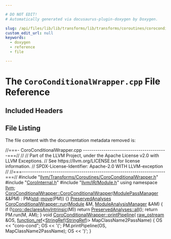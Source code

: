 ```yaml
---

# DO NOT EDIT!
# Automatically generated via docusaurus-plugin-doxygen by Doxygen.

slug: /api/files/lib/lib/transforms/lib/transforms/coroutines/coroconditionalwrapper-cpp
custom_edit_url: null
keywords:
  - doxygen
  - reference
  - file

---
```





# The `CoroConditionalWrapper.cpp` File Reference

<DoxygenPage pluginConfig={pluginConfig}>



## Included Headers

<IncludesList>
<IncludesListItem
  filePath="llvm/Transforms/Coroutines/CoroConditionalWrapper.h"
  permalink="/docs/api/files/include/include/llvm/include/llvm/transforms/include/llvm/transforms/coroutines/coroconditionalwrapper-h"
  isLocal="true" />
<IncludesListItem
  filePath="CoroInternal.h"
  permalink="/docs/api/files/lib/lib/transforms/lib/transforms/coroutines/corointernal-h"
  isLocal="true" />
<IncludesListItem
  filePath="llvm/IR/Module.h"
  permalink="/docs/api/files/include/include/llvm/include/llvm/ir/module-h"
  isLocal="true" />
</IncludesList>


## File Listing

The file content with the documentation metadata removed is:

<ProgramListing>

<Link id="l00001" /><CodeLine lineNumber="1"><span class="doxyHighlightComment">//===- CoroConditionalWrapper.cpp -----------------------------------------===//</span></CodeLine>
<Link id="l00002" /><CodeLine lineNumber="2"><span class="doxyHighlightComment">//</span></CodeLine>
<Link id="l00003" /><CodeLine lineNumber="3"><span class="doxyHighlightComment">// Part of the LLVM Project, under the Apache License v2.0 with LLVM Exceptions.</span></CodeLine>
<Link id="l00004" /><CodeLine lineNumber="4"><span class="doxyHighlightComment">// See https://llvm.org/LICENSE.txt for license information.</span></CodeLine>
<Link id="l00005" /><CodeLine lineNumber="5"><span class="doxyHighlightComment">// SPDX-License-Identifier: Apache-2.0 WITH LLVM-exception</span></CodeLine>
<Link id="l00006" /><CodeLine lineNumber="6"><span class="doxyHighlightComment">//</span></CodeLine>
<Link id="l00007" /><CodeLine lineNumber="7"><span class="doxyHighlightComment">//===----------------------------------------------------------------------===//</span></CodeLine>
<Link id="l00008" /><CodeLine lineNumber="8"></CodeLine>
<Link id="l00009" /><CodeLine lineNumber="9"><span class="doxyHighlightPreprocessor">#include &quot;<a href="/docs/api/files/include/include/llvm/include/llvm/transforms/include/llvm/transforms/coroutines/coroconditionalwrapper-h">llvm/Transforms/Coroutines/CoroConditionalWrapper.h</a>&quot;</span></CodeLine>
<Link id="l00010" /><CodeLine lineNumber="10"><span class="doxyHighlightPreprocessor">#include &quot;<a href="/docs/api/files/lib/lib/transforms/lib/transforms/coroutines/corointernal-h">CoroInternal.h</a>&quot;</span></CodeLine>
<Link id="l00011" /><CodeLine lineNumber="11"><span class="doxyHighlightPreprocessor">#include &quot;<a href="/docs/api/files/include/include/llvm/include/llvm/ir/module-h">llvm/IR/Module.h</a>&quot;</span></CodeLine>
<Link id="l00012" /><CodeLine lineNumber="12"></CodeLine>
<Link id="l00013" /><CodeLine lineNumber="13"><span class="doxyHighlightKeyword">using namespace </span><span class="doxyHighlight"><a href="/docs/api/namespaces/llvm">llvm</a>;</span></CodeLine>
<Link id="l00014" /><CodeLine lineNumber="14"></CodeLine>
<Link id="l00015" /><CodeLine lineNumber="15" lineLink="/docs/api/structs/llvm/coroconditionalwrapper/#ab5e29a235530149a5dc1df25122fca6d"><span class="doxyHighlight"><a href="/docs/api/structs/llvm/coroconditionalwrapper/#ab5e29a235530149a5dc1df25122fca6d">CoroConditionalWrapper::CoroConditionalWrapper</a>(<a href="/docs/api/namespaces/llvm/#a79ab9199d2ba6a1c9cac2b79efc194a3">ModulePassManager</a> &amp;&amp;PM)</span></CodeLine>
<Link id="l00016" /><CodeLine lineNumber="16"><span class="doxyHighlight">    : PM(<a href="/docs/api/namespaces/std">std</a>::<a href="/docs/api/namespaces/llvm/#abfc9c7ecf70f66901e439f7c04ef3dbb">move</a>(PM)) &#123;&#125;</span></CodeLine>
<Link id="l00017" /><CodeLine lineNumber="17"></CodeLine>
<Link id="l00018" /><CodeLine lineNumber="18" lineLink="/docs/api/structs/llvm/coroconditionalwrapper/#a393e9909fb7adb8a1effe8ac4fe745d3"><span class="doxyHighlight"><a href="/docs/api/classes/llvm/preservedanalyses">PreservedAnalyses</a> <a href="/docs/api/structs/llvm/coroconditionalwrapper/#a393e9909fb7adb8a1effe8ac4fe745d3">CoroConditionalWrapper::run</a>(<a href="/docs/api/classes/llvm/module">Module</a> &amp;M,</span></CodeLine>
<Link id="l00019" /><CodeLine lineNumber="19"><span class="doxyHighlight">                                              <a href="/docs/api/namespaces/llvm/#af9c9208365fd9ce11392b4d79485e259">ModuleAnalysisManager</a> &amp;AM) &#123;</span></CodeLine>
<Link id="l00020" /><CodeLine lineNumber="20"><span class="doxyHighlight">  </span><span class="doxyHighlightKeywordFlow">if</span><span class="doxyHighlight"> (!<a href="/docs/api/namespaces/llvm/coro/#a54712266347f5cc2d33ad2c375426e45">coro::declaresAnyIntrinsic</a>(M))</span></CodeLine>
<Link id="l00021" /><CodeLine lineNumber="21"><span class="doxyHighlight">    </span><span class="doxyHighlightKeywordFlow">return</span><span class="doxyHighlight"> <a href="/docs/api/classes/llvm/preservedanalyses/#a1258a1ff55557c27684010ebd7283712">PreservedAnalyses::all</a>();</span></CodeLine>
<Link id="l00022" /><CodeLine lineNumber="22"></CodeLine>
<Link id="l00023" /><CodeLine lineNumber="23"><span class="doxyHighlight">  </span><span class="doxyHighlightKeywordFlow">return</span><span class="doxyHighlight"> PM.run(M, AM);</span></CodeLine>
<Link id="l00024" /><CodeLine lineNumber="24"><span class="doxyHighlight">&#125;</span></CodeLine>
<Link id="l00025" /><CodeLine lineNumber="25"></CodeLine>
<Link id="l00026" /><CodeLine lineNumber="26" lineLink="/docs/api/structs/llvm/coroconditionalwrapper/#a9ed0c526f54e3b169113d5a23f8d900f"><span class="doxyHighlightKeywordType">void</span><span class="doxyHighlight"> <a href="/docs/api/structs/llvm/coroconditionalwrapper/#a9ed0c526f54e3b169113d5a23f8d900f">CoroConditionalWrapper::printPipeline</a>(</span></CodeLine>
<Link id="l00027" /><CodeLine lineNumber="27"><span class="doxyHighlight">    <a href="/docs/api/classes/llvm/raw-ostream">raw&#95;ostream</a> &amp;OS, <a href="/docs/api/classes/llvm/function-ref">function&#95;ref</a>&lt;<a href="/docs/api/classes/llvm/stringref">StringRef</a>(<a href="/docs/api/classes/llvm/stringref">StringRef</a>)&gt; MapClassName2PassName) &#123;</span></CodeLine>
<Link id="l00028" /><CodeLine lineNumber="28"><span class="doxyHighlight">  OS &lt;&lt; </span><span class="doxyHighlightStringLiteral">&quot;coro-cond&quot;</span><span class="doxyHighlight">;</span></CodeLine>
<Link id="l00029" /><CodeLine lineNumber="29"><span class="doxyHighlight">  OS &lt;&lt; </span><span class="doxyHighlightCharLiteral">&#39;(&#39;</span><span class="doxyHighlight">;</span></CodeLine>
<Link id="l00030" /><CodeLine lineNumber="30"><span class="doxyHighlight">  PM.printPipeline(OS, MapClassName2PassName);</span></CodeLine>
<Link id="l00031" /><CodeLine lineNumber="31"><span class="doxyHighlight">  OS &lt;&lt; </span><span class="doxyHighlightCharLiteral">&#39;)&#39;</span><span class="doxyHighlight">;</span></CodeLine>
<Link id="l00032" /><CodeLine lineNumber="32"><span class="doxyHighlight">&#125;</span></CodeLine>

</ProgramListing>


</DoxygenPage>
